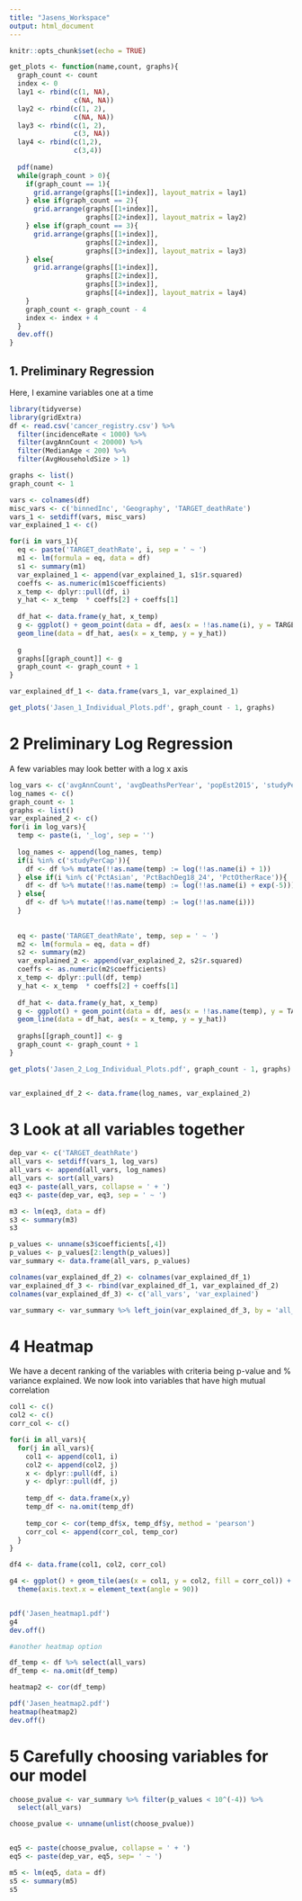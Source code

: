 ```yaml
---
title: "Jasens_Workspace"
output: html_document
---
```


```r
knitr::opts_chunk$set(echo = TRUE)
```

```r
get_plots <- function(name,count, graphs){
  graph_count <- count
  index <- 0
  lay1 <- rbind(c(1, NA),
                c(NA, NA))
  lay2 <- rbind(c(1, 2),
                c(NA, NA))
  lay3 <- rbind(c(1, 2),
                c(3, NA))  
  lay4 <- rbind(c(1,2),
                c(3,4))
  
  pdf(name) 
  while(graph_count > 0){
    if(graph_count == 1){
      grid.arrange(graphs[[1+index]], layout_matrix = lay1)      
    } else if(graph_count == 2){
      grid.arrange(graphs[[1+index]], 
                   graphs[[2+index]], layout_matrix = lay2)      
    } else if(graph_count == 3){
      grid.arrange(graphs[[1+index]], 
                   graphs[[2+index]], 
                   graphs[[3+index]], layout_matrix = lay3)      
    } else{
      grid.arrange(graphs[[1+index]], 
                   graphs[[2+index]], 
                   graphs[[3+index]], 
                   graphs[[4+index]], layout_matrix = lay4)      
    }
    graph_count <- graph_count - 4
    index <- index + 4
  }
  dev.off()
}
```

## 1. Preliminary Regression

Here, I examine variables one at a time

```r
library(tidyverse)
library(gridExtra)
df <- read.csv('cancer_registry.csv') %>%
  filter(incidenceRate < 1000) %>%
  filter(avgAnnCount < 20000) %>%
  filter(MedianAge < 200) %>%
  filter(AvgHouseholdSize > 1)

graphs <- list()
graph_count <- 1

vars <- colnames(df)
misc_vars <- c('binnedInc', 'Geography', 'TARGET_deathRate')
vars_1 <- setdiff(vars, misc_vars)
var_explained_1 <- c()

for(i in vars_1){
  eq <- paste('TARGET_deathRate', i, sep = ' ~ ')
  m1 <- lm(formula = eq, data = df)
  s1 <- summary(m1)
  var_explained_1 <- append(var_explained_1, s1$r.squared)
  coeffs <- as.numeric(m1$coefficients)
  x_temp <- dplyr::pull(df, i)
  y_hat <- x_temp  * coeffs[2] + coeffs[1]
  
  df_hat <- data.frame(y_hat, x_temp)
  g <- ggplot() + geom_point(data = df, aes(x = !!as.name(i), y = TARGET_deathRate)) + 
  geom_line(data = df_hat, aes(x = x_temp, y = y_hat))
  
  g
  graphs[[graph_count]] <- g
  graph_count <- graph_count + 1
}

var_explained_df_1 <- data.frame(vars_1, var_explained_1)

get_plots('Jasen_1_Individual_Plots.pdf', graph_count - 1, graphs)

```

# 2 Preliminary Log Regression

A few variables may look better with a log x axis

```r
log_vars <- c('avgAnnCount', 'avgDeathsPerYear', 'popEst2015', 'studyPerCap', 'PctBachDeg18_24', 'PctAsian', 'PctOtherRace')
log_names <- c()
graph_count <- 1
graphs <- list()
var_explained_2 <- c()
for(i in log_vars){
  temp <- paste(i, '_log', sep = '')
  
  log_names <- append(log_names, temp)
  if(i %in% c('studyPerCap')){
    df <- df %>% mutate(!!as.name(temp) := log(!!as.name(i) + 1))
  } else if(i %in% c('PctAsian', 'PctBachDeg18_24', 'PctOtherRace')){
    df <- df %>% mutate(!!as.name(temp) := log(!!as.name(i) + exp(-5)))
  } else{
    df <- df %>% mutate(!!as.name(temp) := log(!!as.name(i)))
  }
  
  
  eq <- paste('TARGET_deathRate', temp, sep = ' ~ ')
  m2 <- lm(formula = eq, data = df)
  s2 <- summary(m2)
  var_explained_2 <- append(var_explained_2, s2$r.squared)
  coeffs <- as.numeric(m2$coefficients)
  x_temp <- dplyr::pull(df, temp)
  y_hat <- x_temp  * coeffs[2] + coeffs[1]
  
  df_hat <- data.frame(y_hat, x_temp)
  g <- ggplot() + geom_point(data = df, aes(x = !!as.name(temp), y = TARGET_deathRate)) + 
  geom_line(data = df_hat, aes(x = x_temp, y = y_hat))
  
  graphs[[graph_count]] <- g
  graph_count <- graph_count + 1
}

get_plots('Jasen_2_Log_Individual_Plots.pdf', graph_count - 1, graphs)


var_explained_df_2 <- data.frame(log_names, var_explained_2)
```

# 3 Look at all variables together

```r
dep_var <- c('TARGET_deathRate')
all_vars <- setdiff(vars_1, log_vars)
all_vars <- append(all_vars, log_names)
all_vars <- sort(all_vars)
eq3 <- paste(all_vars, collapse = ' + ')
eq3 <- paste(dep_var, eq3, sep = ' ~ ')

m3 <- lm(eq3, data = df)
s3 <- summary(m3)
s3

p_values <- unname(s3$coefficients[,4])
p_values <- p_values[2:length(p_values)]
var_summary <- data.frame(all_vars, p_values)

colnames(var_explained_df_2) <- colnames(var_explained_df_1)
var_explained_df_3 <- rbind(var_explained_df_1, var_explained_df_2)
colnames(var_explained_df_3) <- c('all_vars', 'var_explained')

var_summary <- var_summary %>% left_join(var_explained_df_3, by = 'all_vars')
```

# 4 Heatmap

We have a decent ranking of the variables with criteria being p-value and % variance explained. We now look into variables that have high mutual correlation

```r

col1 <- c()
col2 <- c()
corr_col <- c()

for(i in all_vars){
  for(j in all_vars){
    col1 <- append(col1, i)
    col2 <- append(col2, j)
    x <- dplyr::pull(df, i)
    y <- dplyr::pull(df, j)
    
    temp_df <- data.frame(x,y) 
    temp_df <- na.omit(temp_df)
    
    temp_cor <- cor(temp_df$x, temp_df$y, method = 'pearson')
    corr_col <- append(corr_col, temp_cor)
  }
}

df4 <- data.frame(col1, col2, corr_col)

g4 <- ggplot() + geom_tile(aes(x = col1, y = col2, fill = corr_col)) + 
  theme(axis.text.x = element_text(angle = 90))


pdf('Jasen_heatmap1.pdf')
g4
dev.off()

#another heatmap option

df_temp <- df %>% select(all_vars)
df_temp <- na.omit(df_temp)

heatmap2 <- cor(df_temp)

pdf('Jasen_heatmap2.pdf')
heatmap(heatmap2)
dev.off()

```

# 5 Carefully choosing variables for our model

```r
choose_pvalue <- var_summary %>% filter(p_values < 10^(-4)) %>%
  select(all_vars)

choose_pvalue <- unname(unlist(choose_pvalue))


eq5 <- paste(choose_pvalue, collapse = ' + ')
eq5 <- paste(dep_var, eq5, sep= ' ~ ')

m5 <- lm(eq5, data = df)
s5 <- summary(m5)
s5
```
